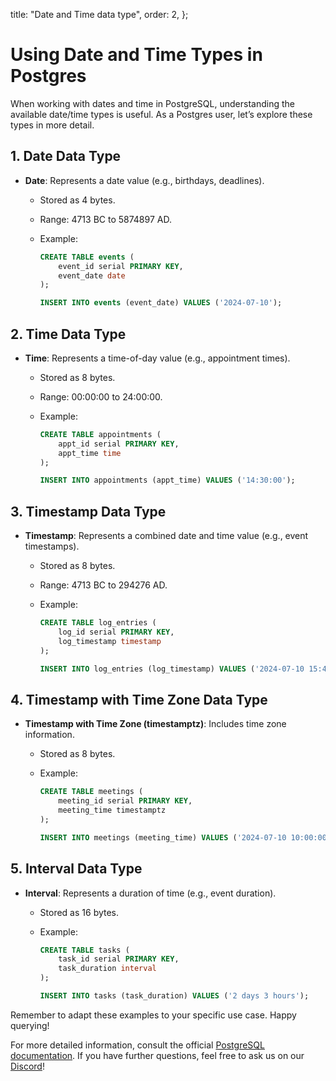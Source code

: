 
  title: "Date and Time data type",
  order: 2,
};

# Using Date and Time Types in Postgres

When working with dates and time in PostgreSQL, understanding the available date/time types is useful. As a Postgres user, let’s explore these types in more detail.

## 1. Date Data Type

- **Date**: Represents a date value (e.g., birthdays, deadlines).
    - Stored as 4 bytes.
    - Range: 4713 BC to 5874897 AD.
    - Example:
        
        ```sql
        CREATE TABLE events (
            event_id serial PRIMARY KEY,
            event_date date
        );
        
        INSERT INTO events (event_date) VALUES ('2024-07-10');
        
        ```
        

## 2. Time Data Type

- **Time**: Represents a time-of-day value (e.g., appointment times).
    - Stored as 8 bytes.
    - Range: 00:00:00 to 24:00:00.
    - Example:
        
        ```sql
        CREATE TABLE appointments (
            appt_id serial PRIMARY KEY,
            appt_time time
        );
        
        INSERT INTO appointments (appt_time) VALUES ('14:30:00');
        
        ```
        

## 3. Timestamp Data Type

- **Timestamp**: Represents a combined date and time value (e.g., event timestamps).
    - Stored as 8 bytes.
    - Range: 4713 BC to 294276 AD.
    - Example:
        
        ```sql
        CREATE TABLE log_entries (
            log_id serial PRIMARY KEY,
            log_timestamp timestamp
        );
        
        INSERT INTO log_entries (log_timestamp) VALUES ('2024-07-10 15:45:00');
        
        ```
        

## 4. Timestamp with Time Zone Data Type

- **Timestamp with Time Zone (timestamptz)**: Includes time zone information.
    - Stored as 8 bytes.
    - Example:
        
        ```sql
        CREATE TABLE meetings (
            meeting_id serial PRIMARY KEY,
            meeting_time timestamptz
        );
        
        INSERT INTO meetings (meeting_time) VALUES ('2024-07-10 10:00:00-07');
        
        ```
        

## 5. Interval Data Type

- **Interval**: Represents a duration of time (e.g., event duration).
    - Stored as 16 bytes.
    - Example:
        
        ```sql
        CREATE TABLE tasks (
            task_id serial PRIMARY KEY,
            task_duration interval
        );
        
        INSERT INTO tasks (task_duration) VALUES ('2 days 3 hours');
        
        ```
        

Remember to adapt these examples to your specific use case. Happy querying!

For more detailed information, consult the official [PostgreSQL documentation](https://www.postgresql.org/docs/current/datatype-datetime.html). If you have further questions, feel free to ask us on our [Discord](https://discord.gg/8UuBB84tTy)!